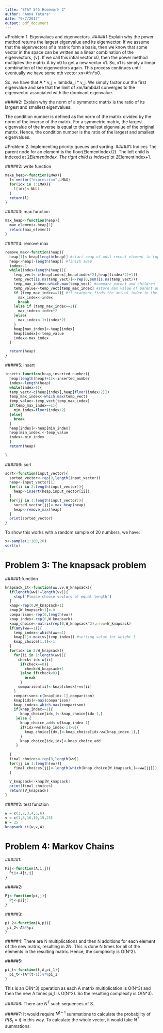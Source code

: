 ```yaml
---
title: "STAT 545 Homework 2"
author: "Anna Tatara"
date: "9/7/2017"
output: pdf_document
---
```


#Problem 1: Eigenvalues and eigenvectors.
#####1:Explain why the power method returns the largest eigenvalue and its eigenvector.
If we assume that the eigenvectors of a matrix form a basis, then we know that some vector in the space can be written as a linear combination of the eigenvectors, {v}. If we call this intial vector x0, then the power method multiplies the matrix A by x0 to get a new vector x1. So, x1 is simply a linear combination of the eigenvectors again. This process continues until eventually we have some nth vector xn=A^n*x0. 

So, we have that A * v_j = lambda_j * v_j. We simply factor our the first eigenvalue and see that the limit of xm/lambda1 converges to the eigenvector associated with the dominant eigenvalue. 

#####2: Explain why the norm of a symmetric matrix is the ratio of its largest and smallest eigenvalues.

The condition number is defined as the norm of the matrix divided by the norm of the inverse of the matrix. For a symmetric matrix, the largest eigenvalue of the inverse is equal to the smallest eigenvalue of the original matrix. Hence, the condition number is the ratio of the largest and smallest eigenvalues.


#Problem 2: Implementing priority queues and sorting.
#####1: Indices
The parent node for an element is the floor(ElementIndex/2).
The left child is indexed at 2*ElementIndex.
The right child is indexed at 2*ElementIndex+1.

#####2: write function
```r
make_heap<-function(LMAX){
  l<-vector("expression",LMAX)
  for(idx in 1:LMAX){
    l[idx]<-NULL
  }
  return(l)
}
```

#####3: max function
```r
max_heap<-function(heap){
  max_element<-heap[1]
  return(max_element)
}
```

#####4: remove max
```r
remove_max<-function(heap){
  heap[1]<-heap[length(heap)] #start swap of most recent element to top and remove index 1 (max element)
  heap<-heap[-length(heap)] #finish swap
  index<-1
  while(index<length(heap)){
    temp_vect<-c(heap[index],heap[index*2],heap[(index*2)+1])
    temp_vect[is.na(temp_vect)]<-rep(0,sum(is.na(temp_vect)))
    temp_max_index<-which.max(temp_vect) #compare parent and children
    temp_value<-temp_vect[temp_max_index] #store max value of parent and children
    if (temp_max_index==1){ #if statment finds the actual index in the heap of the compared max value
      max_index<-index
      break
    }else if (temp_max_index==2){
      max_index<-index*2
    }else{
      max_index<-1+(index*2)
    }
    heap[max_index]<-heap[index]
    heap[index]<-temp_value
    index<-max_index
  }

  return(heap)
}
```

#####5: insert
```r
insert<-function(heap,inserted_number){
  heap[length(heap)+1]<-inserted_number
  index<-length(heap)
  while(index>1){
  temp_vect<-c(heap[index],heap[floor(index/2)])
  temp_max_index<-which.max(temp_vect)
  temp_value<-temp_vect[temp_max_index]
  if(temp_max_index==1){
    min_index=floor(index/2)
  }else{
    break
  }
  heap[index]<-heap[min_index]
  heap[min_index]<-temp_value
  index<-min_index
  }
  return(heap)
  
}

```
#####6: sort
```r
sort<-function(input_vector){
  sorted_vector<-rep(0,length(input_vector))
  heap<-input_vector[1]
  for(ii in 2:length(input_vector)){
    heap<-insert(heap,input_vector[ii])
  }
  for(jj in 1:length(input_vector)){
    sorted_vector[jj]<-max_heap(heap)
    heap<-remove_max(heap)
  }
  print(sorted_vector)
}

```
To show this works with a random sample of 20 numbers, we have:
```r
x<-sample(1:100,20)
sort(x)
```


# Problem 3: The knapsack problem
#####1:function
```r
knapsack_it<-function(ww,vv,W_knapsack){
  if(length(ww)!=length(vv)){
    stop('Please choose vectors of equal length')
  }
  knap<-rep(0,W_knapsack+1)
  knap[W_knapsack+1]<-0
  comparison<-rep(0,length(ww))
  knap_index<-rep(0,W_knapsack)
  knap_choice<-matrix(rep(0,W_knapsack^2),nrow=W_knapsack)
  if(any(ww==1)){
    temp_index<-which(ww==1)
    knap[1]<-max(vv[temp_index]) #setting value for weight 1
    knap_choice[1,1]<-1
  }
  for(idx in 2:W_knapsack){
    for(ii in 1:length(ww)){
      check<-idx-w[ii]
       if(check==0){
         check=W_knapsack+1
       }else if(check<0){
         break
       }
      comparison[ii]<-knap[check]+vv[ii]
    }
    comparison<-c(knap[idx-1],comparison)
    knap[idx]<-max(comparison)
    knap_index<-which.max(comparison)
    if(knap_index==1){
       knap_choice[idx,]<-knap_choice[idx-1,]
     }else {
       knap_choice_add<-w[knap_index-1]
       if(idx-ww[knap_index-1]>0){
         knap_choice[idx,]<-knap_choice[idx-ww[knap_index-1],]
       }
       knap_choice[idx,idx]<-knap_choice_add
     }
    
  }
  final_choices<-rep(0,length(ww))
  for(jj in 1:length(ww)){
    final_choices[jj]<-length(which(knap_choice[W_knapsack,]==ww[jj]))
  }
  
  V_knapsack<-knap[W_knapsack]
  print(final_choices)
  return(V_knapsack)
}

```
#####2: test function
```r
w = c(1,2,3,4,5,6)
v = c(1,8,10,10,19,25)
W = 25
knapsack_it(w,v,W)

```

# Problem 4: Markov Chains
#####1: 

```r
Pij<-function(A,i,j){
  Pij<-A[i,j]
}

```
#####2: 

```r
Pj<-function(pi,j){
  Pj<-pi[j]
}

```


#####3: 
```r
pi_2<-function(A,pi){
 pi_2<-A%*%pi 
}

```

#####4:
There are N multiplications and then N additions for each element of the new matrix, resulting in 2N. This is done N times for all of the elements in the resulting matrix. Hence, the complexity is O(N^2).

#####5:
```r
pi_t<-function(t,A,pi_1){
  pi_t<-(A^(t-1))%*%pi_1
}

```
This is an O(N^3) operation as each A matrix multiplication is O(N^3) and then the new A times pi_1 is O(N^2). So the resulting complexity is O(N^3).

#####6:
There are $N^{T}$ such sequences of S.

#####7:
It would require $N^{t-1}$ summations to calculate the probability of $P(S_{t}=i)$ in this way.
To calculate the whole vector, it would take $N^{T}$ summations.